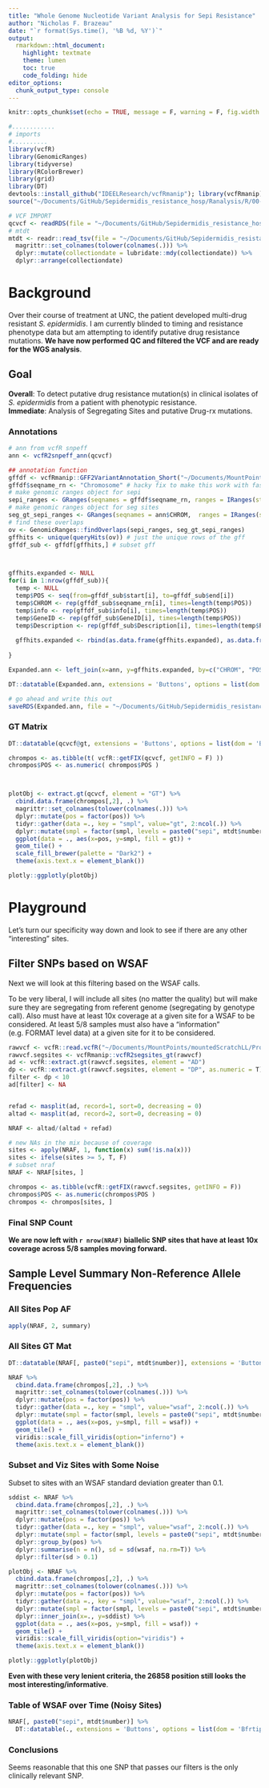 ```yaml
---
title: "Whole Genome Nucleotide Variant Analysis for Sepi Resistance"
author: "Nicholas F. Brazeau"
date: "`r format(Sys.time(), '%B %d, %Y')`"
output:
  rmarkdown::html_document:
    highlight: textmate
    theme: lumen
    toc: true
    code_folding: hide
editor_options: 
  chunk_output_type: console
---
```



```r
knitr::opts_chunk$set(echo = TRUE, message = F, warning = F, fig.width = 10, fig.height = 7)
```

```r
#............
# imports
#..........
library(vcfR)
library(GenomicRanges)
library(tidyverse)
library(RColorBrewer)
library(grid)
library(DT)
devtools::install_github("IDEELResearch/vcfRmanip"); library(vcfRmanip)
source("~/Documents/GitHub/Sepidermidis_resistance_hosp/Ranalysis/R/00-basic_vcf_manipulations.R")

# VCF IMPORT
qcvcf <- readRDS(file = "~/Documents/GitHub/Sepidermidis_resistance_hosp/Ranalysis/data/Sepi_QC_variantfile.RDS")
# mtdt
mtdt <- readr::read_tsv(file = "~/Documents/GitHub/Sepidermidis_resistance_hosp/metadata.tab.txt") %>% 
  magrittr::set_colnames(tolower(colnames(.))) %>% 
  dplyr::mutate(collectiondate = lubridate::mdy(collectiondate)) %>% 
  dplyr::arrange(collectiondate)
```

# Background
Over their course of treatment at UNC, the patient developed multi-drug resistant _S. epidermidis_. I am currently blinded to timing and resistance phenotype data but am attempting to identify putative drug resistance mutations. **We have now performed QC and filtered the VCF and are ready for the WGS analysis**. 

## Goal 
**Overall**: To detect putative drug resistance mutation(s) in clinical isolates of _S. epidermidis_ from a patient with phenotypic resistance.   
**Immediate**: Analysis of Segregating Sites and putative Drug-rx mutations.

  
### Annotations
```r
# ann from vcfR snpeff
ann <- vcfR2snpeff_ann(qcvcf)

## annotation function
gffdf <- vcfRmanip::GFF2VariantAnnotation_Short("~/Documents/MountPoints/mountIDEEL/resources/genomes/Sepidermidis/info/gff/GCF_000007645.1_ASM764v1_genomic.gff")
gffdf$seqname_rn <- "Chromosome" # hacky fix to make this work with fasta and SNPeff, thankfully only one chrom
# make genomic ranges object for sepi
sepi_ranges <- GRanges(seqnames = gffdf$seqname_rn, ranges = IRanges(start = gffdf$start, end = gffdf$end), strand = factor(gffdf$strand), mcols=gffdf$GeneID) 
# make genomic ranges object for seg sites
seg_gt_sepi_ranges <- GRanges(seqnames = ann$CHROM,  ranges = IRanges(start = ann$POS, end = ann$POS)) 
# find these overlaps 
ov <- GenomicRanges::findOverlaps(sepi_ranges, seg_gt_sepi_ranges) 
gffhits <- unique(queryHits(ov)) # just the unique rows of the gff
gffdf_sub <- gffdf[gffhits,] # subset gff



gffhits.expanded <- NULL
for(i in 1:nrow(gffdf_sub)){
  temp <- NULL
  temp$POS <- seq(from=gffdf_sub$start[i], to=gffdf_sub$end[i])
  temp$CHROM <- rep(gffdf_sub$seqname_rn[i], times=length(temp$POS))
  temp$info <- rep(gffdf_sub$info[i], times=length(temp$POS))
  temp$GeneID <- rep(gffdf_sub$GeneID[i], times=length(temp$POS))
  temp$Description <- rep(gffdf_sub$Description[i], times=length(temp$POS))
  
  gffhits.expanded <- rbind(as.data.frame(gffhits.expanded), as.data.frame(temp))
   
}

Expanded.ann <- left_join(x=ann, y=gffhits.expanded, by=c("CHROM", "POS"))

DT::datatable(Expanded.ann, extensions = 'Buttons', options = list(dom = 'Bfrtip',buttons = c('csv'), pageLength=5))

# go ahead and write this out 
saveRDS(Expanded.ann, file = "~/Documents/GitHub/Sepidermidis_resistance_hosp/Ranalysis/data/Sepi_QC_annotated-variants.RDS")

```

### GT Matrix 

```r
DT::datatable(qcvcf@gt, extensions = 'Buttons', options = list(dom = 'Bfrtip',buttons = c('csv'), pageLength=20))

```

```r

chrompos <- as.tibble(t( vcfR::getFIX(qcvcf, getINFO = F) ))
chrompos$POS <- as.numeric( chrompos$POS )



plotObj <- extract.gt(qcvcf, element = "GT") %>% 
  cbind.data.frame(chrompos[,2], .) %>% 
  magrittr::set_colnames(tolower(colnames(.))) %>% 
  dplyr::mutate(pos = factor(pos)) %>% 
  tidyr::gather(data =., key = "smpl", value="gt", 2:ncol(.)) %>% 
  dplyr::mutate(smpl = factor(smpl, levels = paste0("sepi", mtdt$number))) %>% 
  ggplot(data = ., aes(x=pos, y=smpl, fill = gt)) +
  geom_tile() +
  scale_fill_brewer(palette = "Dark2") +
  theme(axis.text.x = element_blank()) 

plotly::ggplotly(plotObj)

```



# Playground
Let's turn our specificity way down and look to see if there are any other "interesting" sites. 
  

## Filter SNPs based on WSAF
Next we will look at this filtering based on the WSAF calls. 

To be very liberal, I will include all sites (no matter the quality) but will make sure they are segregating from referent genome (segregating by genotype call). Also must have at least 10x coverage at a given site for a WSAF to be considered. At least 5/8 samples must also have a "information" (e.g. FORMAT level data) at a given site for it to be considered.

```r
rawvcf <- vcfR::read.vcfR("~/Documents/MountPoints/mountedScratchLL/Projects/Sepidermidis_resistance_hosp/variants/Sepidermidis_resistance_hosp_HaploCaller_joint.raw.vcf")
rawvcf.segsites <- vcfRmanip::vcfR2segsites_gt(rawvcf)
ad <- vcfR::extract.gt(rawvcf.segsites, element = "AD")
dp <- vcfR::extract.gt(rawvcf.segsites, element = "DP", as.numeric = T)
filter <- dp < 10
ad[filter] <- NA


refad <- masplit(ad, record=1, sort=0, decreasing = 0)
altad <- masplit(ad, record=2, sort=0, decreasing = 0)

NRAF <- altad/(altad + refad)

# new NAs in the mix because of coverage
sites <- apply(NRAF, 1, function(x) sum(!is.na(x)))
sites <- ifelse(sites >= 5, T, F)
# subset nraf 
NRAF <- NRAF[sites, ]

chrompos <- as.tibble(vcfR::getFIX(rawvcf.segsites, getINFO = F))
chrompos$POS <- as.numeric(chrompos$POS )
chrompos <- chrompos[sites, ]


```
### Final SNP Count
**We are now left with `r nrow(NRAF)` biallelic SNP sites that have at least 10x coverage across 5/8 samples moving forward.**


## Sample Level Summary Non-Reference Allele Frequencies
### All Sites Pop AF
```r
apply(NRAF, 2, summary)

```

### All Sites GT Mat

```r
DT::datatable(NRAF[, paste0("sepi", mtdt$number)], extensions = 'Buttons', options = list(dom = 'Bfrtip',buttons = c('csv'), pageLength=20))

NRAF %>% 
  cbind.data.frame(chrompos[,2], .) %>% 
  magrittr::set_colnames(tolower(colnames(.))) %>% 
  dplyr::mutate(pos = factor(pos)) %>% 
  tidyr::gather(data =., key = "smpl", value="wsaf", 2:ncol(.)) %>% 
  dplyr::mutate(smpl = factor(smpl, levels = paste0("sepi", mtdt$number))) %>% 
  ggplot(data = ., aes(x=pos, y=smpl, fill = wsaf)) +
  geom_tile() +
  viridis::scale_fill_viridis(option="inferno") +
  theme(axis.text.x = element_blank())

```

### Subset and Viz Sites with Some Noise
Subset to sites with an WSAF standard deviation greater than 0.1.
```r

sddist <- NRAF %>% 
  cbind.data.frame(chrompos[,2], .) %>% 
  magrittr::set_colnames(tolower(colnames(.))) %>% 
  dplyr::mutate(pos = factor(pos)) %>% 
  tidyr::gather(data =., key = "smpl", value="wsaf", 2:ncol(.)) %>% 
  dplyr::mutate(smpl = factor(smpl, levels = paste0("sepi", mtdt$number))) %>% 
  dplyr::group_by(pos) %>% 
  dplyr::summarise(n = n(), sd = sd(wsaf, na.rm=T)) %>% 
  dplyr::filter(sd > 0.1)

plotObj <- NRAF %>% 
  cbind.data.frame(chrompos[,2], .) %>% 
  magrittr::set_colnames(tolower(colnames(.))) %>% 
  dplyr::mutate(pos = factor(pos)) %>% 
  tidyr::gather(data =., key = "smpl", value="wsaf", 2:ncol(.)) %>% 
  dplyr::mutate(smpl = factor(smpl, levels = paste0("sepi", mtdt$number))) %>% 
  dplyr::inner_join(x=., y=sddist) %>% 
  ggplot(data = ., aes(x=pos, y=smpl, fill = wsaf)) +
  geom_tile() +
  viridis::scale_fill_viridis(option="viridis") +
  theme(axis.text.x = element_blank()) 

plotly::ggplotly(plotObj)

```

**Even with these very lenient criteria, the 26858 position still looks the most interesting/informative**. 

### Table of WSAF over Time (Noisy Sites)
```r

NRAF[, paste0("sepi", mtdt$number)] %>% 
  DT::datatable(., extensions = 'Buttons', options = list(dom = 'Bfrtip',buttons = c('csv'), pageLength=20))
```

### Conclusions
Seems reasonable that this one SNP that passes our filters is the only clinically relevant SNP. 

